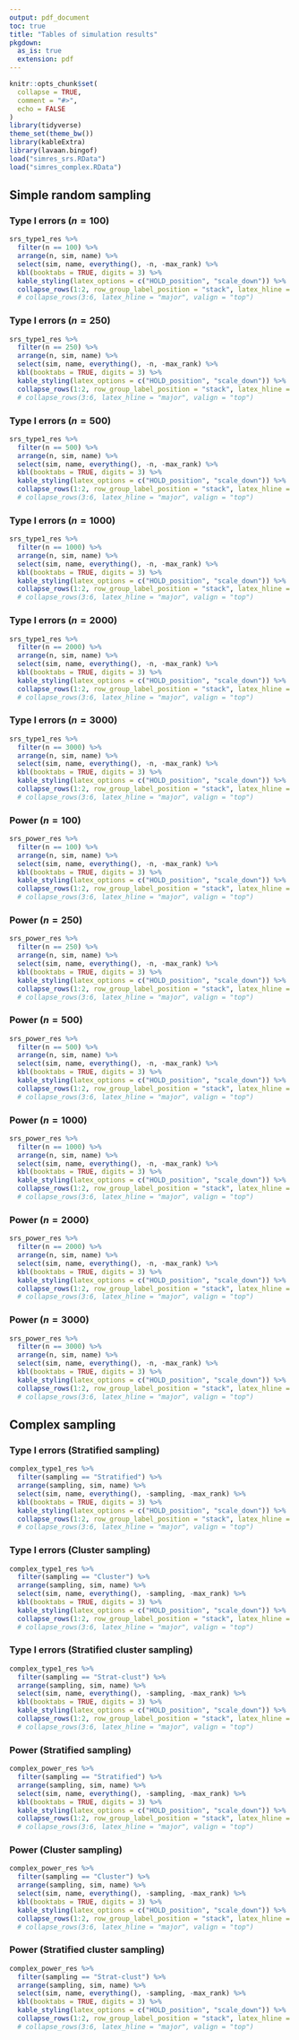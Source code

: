 ```yaml
---
output: pdf_document
toc: true
title: "Tables of simulation results"
pkgdown:
  as_is: true
  extension: pdf
---
```


```r
knitr::opts_chunk$set(
  collapse = TRUE,
  comment = "#>",
  echo = FALSE
)
library(tidyverse)
theme_set(theme_bw())
library(kableExtra)
library(lavaan.bingof)
load("simres_srs.RData")
load("simres_complex.RData")
```


## Simple random sampling

### Type I errors ($n=100$)

```r
srs_type1_res %>% 
  filter(n == 100) %>%
  arrange(n, sim, name) %>%
  select(sim, name, everything(), -n, -max_rank) %>%
  kbl(booktabs = TRUE, digits = 3) %>%
  kable_styling(latex_options = c("HOLD_position", "scale_down")) %>%
  collapse_rows(1:2, row_group_label_position = "stack", latex_hline = "major")
  # collapse_rows(3:6, latex_hline = "major", valign = "top")
```

\newpage

### Type I errors ($n=250$)

```r
srs_type1_res %>% 
  filter(n == 250) %>%
  arrange(n, sim, name) %>%
  select(sim, name, everything(), -n, -max_rank) %>%
  kbl(booktabs = TRUE, digits = 3) %>%
  kable_styling(latex_options = c("HOLD_position", "scale_down")) %>%
  collapse_rows(1:2, row_group_label_position = "stack", latex_hline = "major")
  # collapse_rows(3:6, latex_hline = "major", valign = "top")
```
\newpage

### Type I errors ($n=500$)

```r
srs_type1_res %>% 
  filter(n == 500) %>%
  arrange(n, sim, name) %>%
  select(sim, name, everything(), -n, -max_rank) %>%
  kbl(booktabs = TRUE, digits = 3) %>%
  kable_styling(latex_options = c("HOLD_position", "scale_down")) %>%
  collapse_rows(1:2, row_group_label_position = "stack", latex_hline = "major")
  # collapse_rows(3:6, latex_hline = "major", valign = "top")
```

\newpage

### Type I errors ($n=1000$)

```r
srs_type1_res %>% 
  filter(n == 1000) %>%
  arrange(n, sim, name) %>%
  select(sim, name, everything(), -n, -max_rank) %>%
  kbl(booktabs = TRUE, digits = 3) %>%
  kable_styling(latex_options = c("HOLD_position", "scale_down")) %>%
  collapse_rows(1:2, row_group_label_position = "stack", latex_hline = "major")
  # collapse_rows(3:6, latex_hline = "major", valign = "top")
```
\newpage

### Type I errors ($n=2000$)

```r
srs_type1_res %>% 
  filter(n == 2000) %>%
  arrange(n, sim, name) %>%
  select(sim, name, everything(), -n, -max_rank) %>%
  kbl(booktabs = TRUE, digits = 3) %>%
  kable_styling(latex_options = c("HOLD_position", "scale_down")) %>%
  collapse_rows(1:2, row_group_label_position = "stack", latex_hline = "major")
  # collapse_rows(3:6, latex_hline = "major", valign = "top")
```
\newpage

### Type I errors ($n=3000$)

```r
srs_type1_res %>% 
  filter(n == 3000) %>%
  arrange(n, sim, name) %>%
  select(sim, name, everything(), -n, -max_rank) %>%
  kbl(booktabs = TRUE, digits = 3) %>%
  kable_styling(latex_options = c("HOLD_position", "scale_down")) %>%
  collapse_rows(1:2, row_group_label_position = "stack", latex_hline = "major")
  # collapse_rows(3:6, latex_hline = "major", valign = "top")
```


### Power ($n=100$)

```r
srs_power_res %>% 
  filter(n == 100) %>%
  arrange(n, sim, name) %>%
  select(sim, name, everything(), -n, -max_rank) %>%
  kbl(booktabs = TRUE, digits = 3) %>%
  kable_styling(latex_options = c("HOLD_position", "scale_down")) %>%
  collapse_rows(1:2, row_group_label_position = "stack", latex_hline = "major")
  # collapse_rows(3:6, latex_hline = "major", valign = "top")
```

\newpage

### Power ($n=250$)

```r
srs_power_res %>% 
  filter(n == 250) %>%
  arrange(n, sim, name) %>%
  select(sim, name, everything(), -n, -max_rank) %>%
  kbl(booktabs = TRUE, digits = 3) %>%
  kable_styling(latex_options = c("HOLD_position", "scale_down")) %>%
  collapse_rows(1:2, row_group_label_position = "stack", latex_hline = "major")
  # collapse_rows(3:6, latex_hline = "major", valign = "top")
```
\newpage

### Power ($n=500$)

```r
srs_power_res %>% 
  filter(n == 500) %>%
  arrange(n, sim, name) %>%
  select(sim, name, everything(), -n, -max_rank) %>%
  kbl(booktabs = TRUE, digits = 3) %>%
  kable_styling(latex_options = c("HOLD_position", "scale_down")) %>%
  collapse_rows(1:2, row_group_label_position = "stack", latex_hline = "major")
  # collapse_rows(3:6, latex_hline = "major", valign = "top")
```

\newpage

### Power ($n=1000$)

```r
srs_power_res %>% 
  filter(n == 1000) %>%
  arrange(n, sim, name) %>%
  select(sim, name, everything(), -n, -max_rank) %>%
  kbl(booktabs = TRUE, digits = 3) %>%
  kable_styling(latex_options = c("HOLD_position", "scale_down")) %>%
  collapse_rows(1:2, row_group_label_position = "stack", latex_hline = "major")
  # collapse_rows(3:6, latex_hline = "major", valign = "top")
```
\newpage

### Power ($n=2000$)

```r
srs_power_res %>% 
  filter(n == 2000) %>%
  arrange(n, sim, name) %>%
  select(sim, name, everything(), -n, -max_rank) %>%
  kbl(booktabs = TRUE, digits = 3) %>%
  kable_styling(latex_options = c("HOLD_position", "scale_down")) %>%
  collapse_rows(1:2, row_group_label_position = "stack", latex_hline = "major")
  # collapse_rows(3:6, latex_hline = "major", valign = "top")
```
\newpage

### Power ($n=3000$)

```r
srs_power_res %>% 
  filter(n == 3000) %>%
  arrange(n, sim, name) %>%
  select(sim, name, everything(), -n, -max_rank) %>%
  kbl(booktabs = TRUE, digits = 3) %>%
  kable_styling(latex_options = c("HOLD_position", "scale_down")) %>%
  collapse_rows(1:2, row_group_label_position = "stack", latex_hline = "major")
  # collapse_rows(3:6, latex_hline = "major", valign = "top")
```

\newpage


## Complex sampling


### Type I errors (Stratified sampling)

```r
complex_type1_res %>% 
  filter(sampling == "Stratified") %>%
  arrange(sampling, sim, name) %>%
  select(sim, name, everything(), -sampling, -max_rank) %>%
  kbl(booktabs = TRUE, digits = 3) %>%
  kable_styling(latex_options = c("HOLD_position", "scale_down")) %>%
  collapse_rows(1:2, row_group_label_position = "stack", latex_hline = "major")
  # collapse_rows(3:6, latex_hline = "major", valign = "top")
```

\newpage

### Type I errors (Cluster sampling)

```r
complex_type1_res %>% 
  filter(sampling == "Cluster") %>%
  arrange(sampling, sim, name) %>%
  select(sim, name, everything(), -sampling, -max_rank) %>%
  kbl(booktabs = TRUE, digits = 3) %>%
  kable_styling(latex_options = c("HOLD_position", "scale_down")) %>%
  collapse_rows(1:2, row_group_label_position = "stack", latex_hline = "major")
  # collapse_rows(3:6, latex_hline = "major", valign = "top")
```
\newpage

### Type I errors (Stratified cluster sampling)

```r
complex_type1_res %>% 
  filter(sampling == "Strat-clust") %>%
  arrange(sampling, sim, name) %>%
  select(sim, name, everything(), -sampling, -max_rank) %>%
  kbl(booktabs = TRUE, digits = 3) %>%
  kable_styling(latex_options = c("HOLD_position", "scale_down")) %>%
  collapse_rows(1:2, row_group_label_position = "stack", latex_hline = "major")
  # collapse_rows(3:6, latex_hline = "major", valign = "top")
```

\newpage


### Power (Stratified sampling)

```r
complex_power_res %>% 
  filter(sampling == "Stratified") %>%
  arrange(sampling, sim, name) %>%
  select(sim, name, everything(), -sampling, -max_rank) %>%
  kbl(booktabs = TRUE, digits = 3) %>%
  kable_styling(latex_options = c("HOLD_position", "scale_down")) %>%
  collapse_rows(1:2, row_group_label_position = "stack", latex_hline = "major")
  # collapse_rows(3:6, latex_hline = "major", valign = "top")
```

\newpage

### Power (Cluster sampling)

```r
complex_power_res %>% 
  filter(sampling == "Cluster") %>%
  arrange(sampling, sim, name) %>%
  select(sim, name, everything(), -sampling, -max_rank) %>%
  kbl(booktabs = TRUE, digits = 3) %>%
  kable_styling(latex_options = c("HOLD_position", "scale_down")) %>%
  collapse_rows(1:2, row_group_label_position = "stack", latex_hline = "major")
  # collapse_rows(3:6, latex_hline = "major", valign = "top")
```
\newpage

### Power (Stratified cluster sampling)

```r
complex_power_res %>% 
  filter(sampling == "Strat-clust") %>%
  arrange(sampling, sim, name) %>%
  select(sim, name, everything(), -sampling, -max_rank) %>%
  kbl(booktabs = TRUE, digits = 3) %>%
  kable_styling(latex_options = c("HOLD_position", "scale_down")) %>%
  collapse_rows(1:2, row_group_label_position = "stack", latex_hline = "major")
  # collapse_rows(3:6, latex_hline = "major", valign = "top")
```


